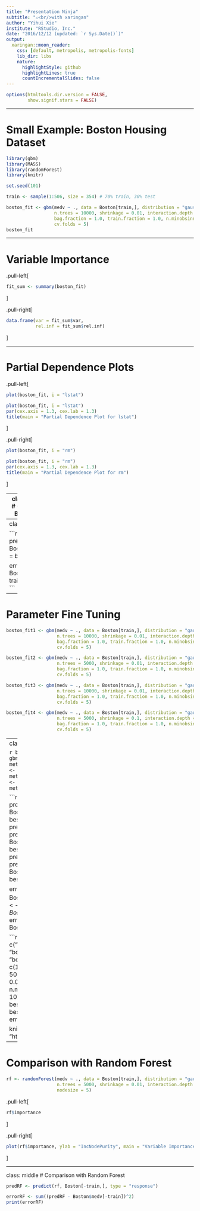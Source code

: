 ```yaml
---
title: "Presentation Ninja"
subtitle: "⚔<br/>with xaringan"
author: "Yihui Xie"
institute: "RStudio, Inc."
date: "2016/12/12 (updated: `r Sys.Date()`)"
output:
  xaringan::moon_reader:
    css: [default, metropolis, metropolis-fonts]
    lib_dir: libs
    nature:
      highlightStyle: github
      highlightLines: true
      countIncrementalSlides: false
---
```



```r
options(htmltools.dir.version = FALSE,
        show.signif.stars = FALSE)
```


---

# Small Example: Boston Housing Dataset

```r
library(gbm)
library(MASS)
library(randomForest)
library(knitr)
```

```r
set.seed(101)

train <- sample(1:506, size = 354) # 70% train, 30% test

boston_fit <- gbm(medv ~ ., data = Boston[train,], distribution = "gaussian",
                  n.trees = 10000, shrinkage = 0.01, interaction.depth = 2,
                  bag.fraction = 1.0, train.fraction = 1.0, n.minobsinnode = 5,
                  cv.folds = 5)
boston_fit
```

---

# Variable Importance

.pull-left[
```r
fit_sum <- summary(boston_fit)
```
]

.pull-right[
```r
data.frame(var = fit_sum$var,
           rel.inf = fit_sum$rel.inf)
```
]

---

# Partial Dependence Plots

.pull-left[
```r
plot(boston_fit, i = "lstat")
```
```r
plot(boston_fit, i = "lstat")
par(cex.axis = 1.3, cex.lab = 1.3)
title(main = "Partial Dependence Plot for lstat")
```
]

.pull-right[
```r
plot(boston_fit, i = "rm")
```
```r
plot(boston_fit, i = "rm")
par(cex.axis = 1.3, cex.lab = 1.3)
title(main = "Partial Dependence Plot for rm")
```
]

---
class: center, middle
# Optimal Number of Boosting Iterations

```r
best.iter <- gbm.perf(boston_fit, method = "cv")
```
```r
best.iter <- gbm.perf(boston_fit, method = "cv")
title("GBM Performance")
legend("topright", legend = c("CV Error", "Validation Error", "Optimal Iterations"), col = c("green", "black", "blue"), lty = c(1,1,2))
```
---
class: middle

```r
pred <- predict.gbm(boston_fit, Boston[-train,], n.trees = best.iter)

error <- sum((pred - Boston$medv[-train])^2)
print(error)
```

---
# Parameter Fine Tuning

```r
boston_fit1 <- gbm(medv ~ ., data = Boston[train,], distribution = "gaussian",
                   n.trees = 10000, shrinkage = 0.01, interaction.depth = 2,
                   bag.fraction = 1.0, train.fraction = 1.0, n.minobsinnode = 5,
                   cv.folds = 5)

boston_fit2 <- gbm(medv ~ ., data = Boston[train,], distribution = "gaussian",
                   n.trees = 5000, shrinkage = 0.01, interaction.depth = 2,
                   bag.fraction = 1.0, train.fraction = 1.0, n.minobsinnode = 5,
                   cv.folds = 5)

boston_fit3 <- gbm(medv ~ ., data = Boston[train,], distribution = "gaussian",
                   n.trees = 10000, shrinkage = 0.01, interaction.depth = 2,
                   bag.fraction = 1.0, train.fraction = 1.0, n.minobsinnode = 10,
                   cv.folds = 5)

boston_fit4 <- gbm(medv ~ ., data = Boston[train,], distribution = "gaussian",
                   n.trees = 5000, shrinkage = 0.1, interaction.depth = 2,
                   bag.fraction = 1.0, train.fraction = 1.0, n.minobsinnode = 10,
                   cv.folds = 5)

```

---
class: center, middle

```r
best.iter2 <- gbm.perf(boston_fit2, method = "cv")
best.iter3 <- gbm.perf(boston_fit3, method = "cv")
best.iter4 <- gbm.perf(boston_fit4, method = "cv")
```

```r
pred2 <- predict.gbm(boston_fit2, Boston[-train,], n.trees = best.iter2, type = "response")
pred3 <- predict.gbm(boston_fit3, Boston[-train,], n.trees = best.iter3, type = "response")
pred4 <- predict.gbm(boston_fit4, Boston[-train,], n.trees = best.iter4, type = "response")

error2 <- sum((pred2 - Boston$medv[-train])^2)
error3 <- sum((pred3 - Boston$medv[-train])^2)
error4 <- sum((pred4 - Boston$medv[-train])^2)
```

```r
df <- data.frame(model = c("boston_fit1", "boston_fit2", "boston_fit3", "boston_fit4"), n.trees = c(10000, 5000, 10000, 5000), shrinkage = c(0.01, 0.01, 0.01, 0.1), n.minobsinnode = c(5, 5, 10, 10), best_iter = c(best.iter, best.iter2, best.iter3, best.iter4), error = c(error, error2, error3, error4))

knitr::kable(df, format = "html")
```


---

# Comparison with Random Forest

```r
rf <- randomForest(medv ~ ., data = Boston[train,], distribution = "gaussian", 
                   n.trees = 5000, shrinkage = 0.01, interaction.depth = 2,
                   nodesize = 5)
```

.pull-left[
```r
rf$importance
```
]

.pull-right[
```r
plot(rf$importance, ylab = "IncNodePurity", main = "Variable Importance Plot", cex = 2, pch = 20)
```
]

---
class: middle
# Comparison with Random Forest

```r
predRF <- predict(rf, Boston[-train,], type = "response")

errorRF <- sum((predRF - Boston$medv[-train])^2)
print(errorRF)
```




